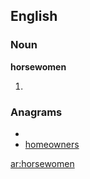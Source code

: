 ==English==
===Noun===
'''horsewomen'''

#{{plural of|[[horsewoman]]}}

===Anagrams===
* {{alphagram|eehmnoorsw}}
* [[homeowners#English|homeowners]]

[[ar:horsewomen]]